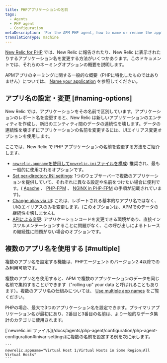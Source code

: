 ```yaml
---
title: PHPアプリケーションの名前
tags:
  - Agents
  - PHP agent
  - Configuration
metaDescription: 'For the APM PHP agent, how to name or rename the application''''s name as it''''s displayed in New Relic.'
translationType: machine
---
```


[New Relic for PHP](/docs/agents/php-agent/getting-started/introduction-new-relic-php) では、New Relic に報告されたり、New Relic に表示されたりするアプリケーション名を変更する方法がいくつかあります。このドキュメントでは、それらのネーミングオプションの概要を説明します。

APMアプリのネーミングに関する一般的な概要（PHPに特化したものではありません）については、 [Name your application](/docs/agents/manage-apm-agents/app-naming/name-your-application) を参照してください。

## アプリ名の設定・変更 [#naming-options]

New Relic では、アプリケーションをその名前で区別しています。アプリケーションのレポート名を変更すると、New Relic は新しいアプリケーションのエンティティを作成し、新旧のエンティティ間のデータの連続性を壊します。データの連続性を壊さずにアプリケーションの名前を変更するには、UIエイリアス変更オプションを使用します。

ここでは、New Relic で PHP アプリケーションの名前を変更する方法をご紹介します。

* [`newrelic.appname`を使用して`newrelic.ini`ファイルを構成](/docs/agents/php-agent/configuration/php-agent-configuration#inivar-appname): 推奨され、最も一般的に使用されるオプションです。
* [Set per-directory INI settings](/docs/agents/php-agent/configuration/php-directory-ini-settings): 1つのウェブサーバーで複数のアプリケーションを提供していて、それぞれに異なる設定や名前をつけたい場合に便利です。( [Apache](/docs/agents/php-agent/configuration/php-directory-ini-settings#perdir-apache) 、 [PHP-FPM](/docs/agents/php-agent/configuration/php-directory-ini-settings#php-fpm_per-dir) 、 [NGINX in PHP-FPM](/docs/agents/php-agent/configuration/php-directory-ini-settings#PHP-FPM_nginix) の手順が記載されています)。
* [Change alias via UI](/docs/agents/manage-apm-agents/app-naming/name-your-application#app-alias): これは、レポートされる基本的なアプリ名ではなく、UIのエイリアスのみを変更します。(このオプションは、APMでのデータの継続性を壊しません)。
* [APIによる変更](/docs/agents/php-agent/php-agent-api/newrelic_set_appname): アプリケーションコードを変更できる環境があり、直接インスツルメンテーションすることに問題がなく、この呼び出しによるトレースの継続性に問題がない場合のオプションです。

## 複数のアプリ名を使用する [#multiple]

<Callout variant="important">
  複数のアプリ名を設定する機能は、PHPエージェントのバージョン2.4以降でのみ利用可能です。
</Callout>

複数のアプリ名を使用すると、APM で複数のアプリケーションのデータを同じ名前で集約することができます（"rolling up" your data と呼ばれることもあります）。複数のアプリ名の仕組みについては、 [Use multiple app names](/docs/agents/manage-apm-agents/app-naming/use-multiple-names-app) をご覧ください。

PHPの場合、最大で3つのアプリケーション名を設定できます。プライマリアプリケーション名が最初にあり、2番目と3番目の名前は、より一般的なデータ集計のカテゴリに使用されます。

<CollapserGroup>
  <Collapser
    id="example"
    title="PHP設定ファイルの例"
  >
    [`newrelic.ini`ファイル](/docs/agents/php-agent/configuration/php-agent-configuration#inivar-settings)に複数の名前を設定する例を次に示します。

    ```
    newrelic.appname="Virtual Host 1;Virtual Hosts in Some Region;All Virtual Hosts"
    ```
  </Collapser>
</CollapserGroup>
